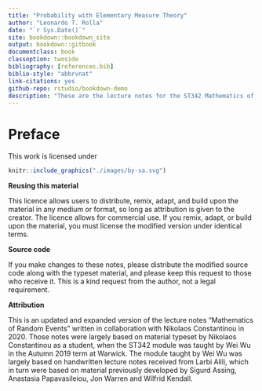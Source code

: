 ```yaml
--- 
title: "Probability with Elementary Measure Theory"
author: "Leonardo T. Rolla"
date: "`r Sys.Date()`"
site: bookdown::bookdown_site
output: bookdown::gitbook
documentclass: book
classoption: twoside
bibliography: [references.bib]
biblio-style: "abbrvnat"
link-citations: yes
github-repo: rstudio/bookdown-demo
description: "These are the lecture notes for the ST342 Mathematics of Random Events module taught at the University of Warwick in the academic year of 2021/2022."
---
```


# Preface {-}


This work is licensed under

```r
knitr::include_graphics("./images/by-sa.svg")
```

**Reusing this material**

This licence allows users to distribute, remix, adapt, and build upon
the material in any medium or format, so long as attribution is given to
the creator. The licence allows for commercial use. If you remix, adapt,
or build upon the material, you must license the modified version under
identical terms.

**Source code**

If you make changes to these notes, please distribute the modified
source code along with the typeset material, and please keep this
request to those who receive it. This is a kind request from the author,
not a legal requirement.

**Attribution**

This is an updated and expanded version of the lecture notes
"Mathematics of Random Events" written in collaboration with Nikolaos
Constantinou in 2020. Those notes were largely based on material typeset
by Nikolaos Constantinou as a student, when the ST342 module was taught
by Wei Wu in the Autumn 2019 term at Warwick. The module taught by Wei
Wu was largely based on handwritten lecture notes received from Larbi
Alili, which in turn were based on material previously developed by
Sigurd Assing, Anastasia Papavasileiou, Jon Warren and Wilfrid Kendall.



